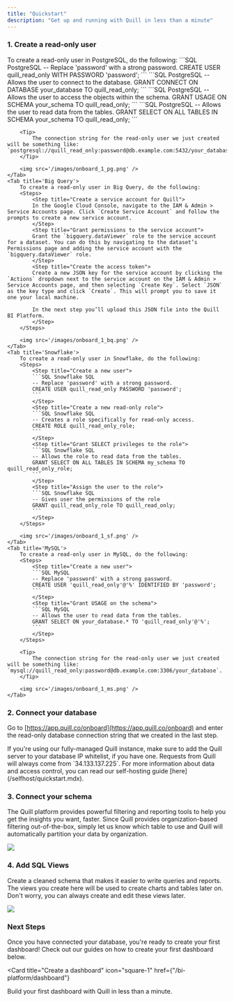 ```yaml
---
title: "Quickstart"
description: "Get up and running with Quill in less than a minute"
---
```


### 1. Create a read-only user

<Tabs>
	<Tab title='PostgreSQL'>
    	To create a read-only user in PostgreSQL, do the following:
    	<Steps>
    		<Step title="Create a new user">
    		```SQL PostgreSQL
			-- Replace 'password' with a strong password.
    		CREATE USER quill_read_only WITH PASSWORD 'password';
    		```
    		</Step>
    		<Step title="Grant CONNECT privileges">
    		```SQL PostgreSQL
			-- Allows the user to connect to the database.
    		GRANT CONNECT ON DATABASE your_database TO quill_read_only;
    		```
    		</Step>
    		<Step title="Grant USAGE on the schema">
    		```SQL PostgreSQL
			-- Allows the user to access the objects within the schema.
    		GRANT USAGE ON SCHEMA your_schema TO quill_read_only;
    		```
    		</Step>
    		<Step title="Grant SELECT privileges on the schema">
    		```SQL PostgreSQL
			-- Allows the user to read data from the tables.
    		GRANT SELECT ON ALL TABLES IN SCHEMA your_schema TO quill_read_only;
    		```
    		</Step>
    	</Steps>

    	<Tip>
    		The connection string for the read-only user we just created will be something like: `postgresql://quill_read_only:password@db.example.com:5432/your_database`.
    	</Tip>

    	<img src='/images/onboard_1_pg.png' />
    </Tab>
    <Tab title='Big Query'>
    	To create a read-only user in Big Query, do the following:
    	<Steps>
    		<Step title="Create a service account for Quill">
    		In the Google Cloud Console, navigate to the IAM & Admin > Service Accounts page. Click `Create Service Account` and follow the prompts to create a new service account.
    		</Step>
    		<Step title="Grant permissions to the service account">
    		Grant the `bigquery.dataViewer` role to the service account for a dataset. You can do this by navigating to the dataset’s Permissions page and adding the service account with the `bigquery.dataViewer` role.
    		</Step>
    		<Step title="Create the access token">
    		Create a new JSON key for the service account by clicking the `Actions` dropdown next to the service account on the IAM & Admin > Service Accounts page, and then selecting `Create Key`. Select `JSON` as the key type and click `Create`. This will prompt you to save it one your local machine.

    		In the next step you’ll upload this JSON file into the Quill BI Platform.
    		</Step>
    	</Steps>

    	<img src='/images/onboard_1_bq.png' />
    </Tab>
    <Tab title='Snowflake'>
    	To create a read-only user in Snowflake, do the following:
    	<Steps>
    		<Step title="Create a new user">
    		```SQL Snowflake SQL
    		-- Replace 'password' with a strong password.
    		CREATE USER quill_read_only PASSWORD 'password';
    		```
    		</Step>
    		<Step title="Create a new read-only role">
    		```SQL Snowflake SQL
    		-- Creates a role specifically for read-only access.
    		CREATE ROLE quill_read_only_role;
    		```
    		</Step>
    		<Step title="Grant SELECT privileges to the role">
    		```SQL Snowflake SQL
    		-- Allows the role to read data from the tables.
    		GRANT SELECT ON ALL TABLES IN SCHEMA my_schema TO quill_read_only_role;
    		```
    		</Step>
    		<Step title="Assign the user to the role">
    		```SQL Snowflake SQL
    		-- Gives user the permissions of the role
    		GRANT quill_read_only_role TO quill_read_only;
    		```
    		</Step>
    	</Steps>

    	<img src='/images/onboard_1_sf.png' />
    </Tab>
    <Tab title='MySQL'>
    	To create a read-only user in MySQL, do the following:
    	<Steps>
    		<Step title="Create a new user">
    		```SQL MySQL
    		-- Replace 'password' with a strong password.
    		CREATE USER 'quill_read_only'@'%' IDENTIFIED BY 'password';
    		```
    		</Step>
    		<Step title="Grant USAGE on the schema">
    		```SQL MySQL
    		-- Allows the user to read data from the tables.
    		GRANT SELECT ON your_database.* TO 'quill_read_only'@'%';
    		```
    		</Step>
    	</Steps>

    	<Tip>
    		The connection string for the read-only user we just created will be something like: `mysql://quill_read_only:password@db.example.com:3306/your_database`.
    	</Tip>

    	<img src='/images/onboard_1_ms.png' />
    </Tab>

</Tabs>

### 2. Connect your database

Go to [https://app.quill.co/onboard](https://app.quill.co/onboard) and enter the read-only database connection string that we created in the last step.

<Tip>
  If you're using our fully-managed Quill instance, make sure to add the Quill
  server to your database IP whitelist, if you have one. Requests from Quill
  will always come from `34.133.137.225`.
</Tip>

<Info>
  For more information about data and access control, you can read our
  self-hosting guide [here](/selfhost/quickstart.mdx).
</Info>

### 3. Connect your schema

The Quill platform provides powerful filtering and reporting tools to help you get the insights you want, faster. Since Quill provides organization-based filtering out-of-the-box, simply let us know which table to use and Quill will automatically partition your data by organization.

<img src="/images/onboard_2.png" />

### 4. Add SQL Views

Create a cleaned schema that makes it easier to write queries and reports. The views you create here will be used to create charts and tables later on. Don't worry, you can always create and edit these views later.

<img src="/images/onboard_3.png" />

### Next Steps

Once you have connected your database, you're ready to create your first dashboard! Check out our guides on how to create your first dashboard below.

<Card
  title="Create a dashboard"
  icon="square-1"
  href={"/bi-platform/dashboard"}
>
  Build your first dashboard with Quill in less than a minute.
</Card>
